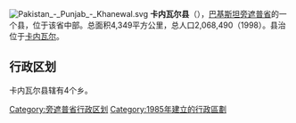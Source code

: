 [[File:Pakistan_-_Punjab_-_Khanewal.svg|right]]
'''卡内瓦尔县'''（{{lang-ur|'''ضلع خانیوال'''}}），[[巴基斯坦|巴基斯坦]][[旁遮普省|旁遮普省]]的一个县，位于该省中部。总面积4,349平方公里，总人口2,068,490（1998）。县治位于[[卡内瓦尔|卡内瓦尔]]。

== 行政区划 ==
卡内瓦尔县辖有4个乡。

{{旁遮普省行政区划}}
{{DEFAULTSORT:Khanewal}}
[[Category:旁遮普省行政区划|Category:旁遮普省行政区划]]
[[Category:1985年建立的行政區劃|Category:1985年建立的行政區劃]]